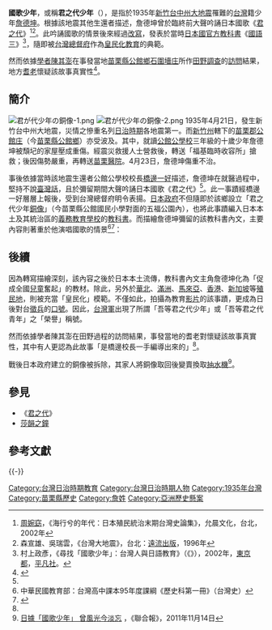 '''國歌少年'''，或稱'''君之代少年'''（{{lang|ja|'''君が代少年'''}}），是指於1935年[[1935年新竹–台中地震|新竹台中州大地震]]罹難的[[臺灣|台灣]]籍少年[[詹德坤|詹德坤]]。根據該地震其他生還者描述，詹德坤曾於臨終前大聲吟誦日本國歌《[[君之代|君之代]]》<ref name="教科書">[[周婉窈|周婉窈]]，《海行兮的年代：日本殖民統治末期台灣史論集》，允晨文化，台北，2002年</ref><ref>森宣雄、吳瑞雲，《台灣大地震》，台北：[[遠流出版|遠流出版]]，1996年</ref>。此吟誦國歌的情景後來經過[[改寫|改寫]]，發表於當時[[日本國|日本國]][[官方|官方]][[教科書|教科書]]《[[國語三|國語三]]》<ref>村上政彥，《尋找「國歌少年」：台灣人與日語教育》（《{{lang|ja|「君が代少年」を探して 台湾人と日本語教育}}》），2002年，[[東京都|東京都]]，[[平凡社|平凡社]]。</ref>，隨即被[[臺灣總督府|台灣總督府]]作為[[皇民化教育|皇民化教育]]的典範。

然而依據[[學者|學者]][[陳其澎|陳其澎]]在事發當地[[苗栗縣|苗栗縣]][[公館鄉_(台灣)|公館鄉]][[石圍墻_(苗栗縣)|石圍墻庄]]所作[[田野調查|田野調查]]的[[訪問|訪問]]結果，地方[[耆老|耆老]]懷疑該故事真實性<ref name="陳其澎">{{Cite web|title=《“框架”台灣：日治時期殖民現代性的研究》，陳其澎，[[文化研究學會|文化研究學會]]2003年年會·「靠文化·By Culture」學術研討會，2003年，第6-8頁|url=http://www.scu.edu.tw/society/acade_act/cultural%20studies/papers/cpChen.pdf|accessdate=2009-07-28|archive-url=https://web.archive.org/web/20180712175326/http://www.scu.edu.tw/society/acade_act/cultural%20studies/papers/cpChen.pdf|archive-date=2018-07-12|dead-url=no}}</ref>。

==簡介==
[[File:君が代少年の銅像-1.png|thumb]]
[[File:君が代少年の銅像-2.png|thumb]]
1935年4月21日，發生新竹台中州大地震，災情之慘重名列[[台灣日治時期|日治時期]]各地震第一。而[[新竹州|新竹州]]轄下的[[苗栗郡|苗栗郡]][[公館庄|公館庄]]（今[[苗栗縣|苗栗縣]][[公館鄉_(台灣)|公館鄉]]）亦受波及。其中，就讀[[公館公學校|公館公學校]]三年級的十歲少年詹德坤被頹圮的家屋壓成重傷。經震災救援人士營救後，轉送「福基臨時收容所」搶救；後因傷勢嚴重，再轉送[[衛生福利部苗栗醫院|苗栗醫院]]。4月23日，詹德坤傷重不治。

事後依據當時該地震生還者公館公學校校長[[橋邊一好|橋邊一好]]描述，詹德坤在就醫過程中，堅持不說[[臺灣話|臺灣話]]，且於彌留期間大聲吟誦日本國歌《君之代》<ref name="教科書" />。此一事蹟經橋邊一好層層上報後，受到台灣總督府明令表揚。[[日本国政府|日本政府]]不但隨即於該鄉設立「君之代少年[[銅像|銅像]]」（今苗栗縣公館國民小學對面的五福公園內），也將此事蹟編入日本本土及其統治區的[[義務教育|義務教育]][[學校|學校]]的[[教科書|教科書]]。而描繪詹德坤彌留的該教科書內文，主要內容則著重於他演唱國歌的情景<ref>中華民國教育部：台灣高中課本95年度課綱《歷史科第一冊》（台灣史）</ref><ref>{{cite web|url=http://www.geocities.jp/sybrma/179syotoukakokugo3.html|accessdate=2018-10-05|website=www.geocities.jp|archive-url=https://web.archive.org/web/20181005071052/http://www.geocities.jp/sybrma/179syotoukakokugo3.html|archive-date=2018-10-05|dead-url=yes|script-title=ja:国民学校国語教科書『初等科國語三』（本文）}}</ref>：

{{quote|「过了不久，詹德坤說：爸爸，我要唱《君之代》。詹德坤閉上眼睛，好像在思考什麼似的，不一下子，他吸一口氣，沉靜的唱出：『君之華年，千代，八千代』，此時，詹德坤全心而唱的歌聲，令病房内的人都情不自禁地用心听着。『小哉，石兮』聲音雖微弱，但德坤仍清楚的繼續唱著。病房里不时传出哭泣声。『茁然成巖，苔生方亟』快要結束時，聲音逐漸變弱。但是德坤完美地唱完整首歌。這天早晨，唱完君之代的詹德坤，在父母和眾人含淚的守護中，安詳的長眠了。」

<poem>{{lang|ja|「それからしばらくして、少年はいひました。
『おとうさん、君が代をうたひます。』
少年は、ちょっと目をつぶって、何か考へてゐるやうでしたが、やがて息を深く吸って、静かに歌ひだしました。
　　''きみがよは''
　　''ちよに''
　　''やちよに''
徳坤が心をこめて歌ふ聲は、同じ病室にゐる人たちの心に、しみこむやうに聞えました。
　　''さざれ''
　　''いしの''
小さいながら、はっきりと歌つづいて行きます。あちこちに、すすり泣きの聲が起りました。
　　''いはほとなりて''
　　''こけの''
　　''むすまで''
終りに近くなると、聲はだんだん細くなりました。でも、最後まで、立派に歌ひ通しました。
君が代を歌ひ終った徳坤は、その朝、父と、母と、人々の涙にみまもられながら、やすらかに長い眠りつきました。」}}</poem>
}}

== 後續 ==
因為轉寫描繪深刻，該內容之後於日本本土流傳，教科書內文主角詹德坤化為「促成全國[[兒童|兒童]]奮起」的教材。除此，另外於[[华北地区|華北]]、[[满洲国|滿洲]]、[[馬來亞日佔時期|馬來亞]]、[[香港日佔時期|香港]]、[[新加坡日佔時期|新加坡]]等[[殖民地|殖民地]]，則被充當「皇民化」模範。不僅如此，拍攝為教育[[视频|影片]]的該事蹟，更成為日後對台[[徵兵|徵兵]]的[[口號|口號]]。因此，[[台灣軍|台灣軍]]出現了所謂「吾等君之代少年」或「吾等君之代青年」之「榮譽」稱號。

然而依據學者陳其澎在田野過程的訪問結果，事發當地的耆老對懷疑該故事真實性，其中有人更認為此故事「是橋邊校長一手編導出來的」<ref name="陳其澎" />。

戰後日本政府建立的銅像被拆除，其家人將銅像取回後變賣換取[[幫浦|抽水機]]<ref name="宋玟蒨">[http://www.zun-huai.org.tw/news1-1_main.asp?root_id=879 日據「國歌少年」 曾風光今淡忘] {{Wayback|url=http://www.zun-huai.org.tw/news1-1_main.asp?root_id=879|date=20200805142616}}，《聯合報》，2011年11月14日</ref>。

== 參見 ==
* 《[[君之代|君之代]]》
* [[莎韻之鐘|莎韻之鐘]]

== 參考文獻 ==
{{Reflist|2}}

{{-}}
{{台灣日治時期歷史事件}}

[[Category:台灣日治時期教育|Category:台灣日治時期教育]]
[[Category:台灣日治時期人物|Category:台灣日治時期人物]]
[[Category:1935年台灣|Category:1935年台灣]]
[[Category:苗栗縣歷史|Category:苗栗縣歷史]]
[[Category:詹姓|Category:詹姓]]
[[Category:亞洲歷史懸案|Category:亞洲歷史懸案]]